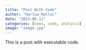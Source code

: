 ```yaml
---
title: "Post With Code"
author: "Harlow Malloc"
date: "2023-06-11"
categories: [news, code, analysis]
image: "image.jpg"
---
```


This is a post with executable code.
